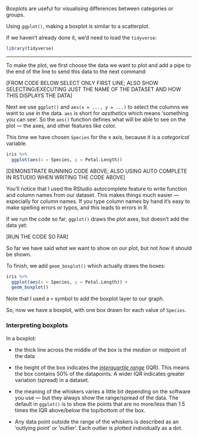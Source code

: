 Boxplots are useful for visualising differences between categories or groups.

Using `ggplot()`, making a boxplot is similar to a scatterplot.

If we haven't already done it, we'd need to load the `tidyverse`:

```r
library(tidyverse)
```


------------------------

To make the plot, we first choose the data we want to plot and add a pipe to the end of the
line to send this data to the next command:

[FROM CODE BELOW SELECT ONLY FIRST LINE; ALSO SHOW SELECTING/EXECUTING JUST THE NAME OF THE DATASET
AND HOW THIS DISPLAYS THE DATA]

Next we use `ggplot()` and `aes(x = ..., y = ...)` to select the columns we want to use in the data.
`aes` is short for *aesthetics* which means 'something you can see'. So the `aes()` function
defines what will be able to see on the plot — the axes, and other features like color.

This time we have chosen `Species` for the x axis, because it is a *categorical* variable.

```r
iris %>%
  ggplot(aes(x = Species, y = Petal.Length))
```


[DEMONSTRATE RUNNING CODE ABOVE; ALSO USING AUTO COMPLETE IN RSTUDIO WHEN WRITING THE CODE ABOVE]

You'll notice that I used the RStudio autocomplete feature to write function and column names
from our dataset. This makes things much easier — especially for column names. If you type column names by
hand it's easy to make spelling errors or typos, and this leads to errors in R.

If we run the code so far, `ggplot()` draws the plot axes, but doesn't add the data yet:

[RUN THE CODE SO FAR]

So far we have said *what* we want to show on our plot, but not *how* it should be shown.

To finish, we add `geom_boxplot()` which actually draws the boxes:

```r
iris %>%
  ggplot(aes(x = Species, y = Petal.Length)) +
  geom_boxplot()
```

Note that I used a `+` symbol to add the boxplot layer to our graph.

So, now we have a boxplot, with one box drawn for each value of `Species`.


### Interpreting boxplots

In a boxplot:

- the thick line across the middle of the box is the *median* or midpoint of the data

- the height of the box indicates the [*interquartile range*](https://www.bbc.co.uk/bitesize/guides/zx7rk7h/revision/2) (IQR). This means the box contains 50% of the datapoints. A wider IQR indicates greater variation (spread) in a dataset.

- the meaning of the whiskers varies a little bit depending on the software you use — but they always show the range/spread of the data. The default in `ggplot()` is to show the points that are no more/less than 1.5 times the IQR above/below the top/bottom of the box.

- Any data point outside the range of the whiskers is described as an 'outlying point' or 'outlier'. Each outlier is plotted individually as a dot.
